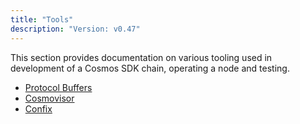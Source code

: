 ```yaml
---
title: "Tools"
description: "Version: v0.47"
---
```


This section provides documentation on various tooling used in development of a Cosmos SDK chain, operating a node and testing.

* [Protocol Buffers](/docs/sdk/v0.47/build/tooling/protobuf)
* [Cosmovisor](/docs/sdk/v0.47/build/tooling/protobuf)
* [Confix](/docs/sdk/v0.47/build/tooling/protobuf)
